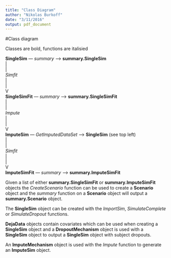 ```yaml
---
title: "Class Diagram"
author: "Nikolas Burkoff"
date: "3/11/2016"
output: pdf_document
---
```


#Class diagram

Classes are bold, functions are italisied

**SingleSim** --- *summary* ---> **summary.SingleSim**   
    |   
    |   
 *Simfit*   
    |   
    |   
    V   
 **SingleSimFit** --- *summary* ---> **summary.SingleSimFit**   
    |   
    |   
 *Impute*   
    |   
    |   
    V  
 **ImputeSim** --- *GetImputedDataSet* ---> **SingleSim** (see top left)  
    |   
    |   
 *Simfit*   
    |   
    |   
    V  
 **ImputeSimFit**  --- *summary* ---> **summary.ImputeSimFit** 

Given a list of either **summary.SingleSimFit** or **summary.ImputeSimFit** objects the *CreateScenario* function can be used to create a **Scenario** object and the *summary* function on a **Scenario** object will output a **summary.Scenario** object. 

The **SingleSim** object can be created with the *ImportSim*, *SimulateComplete* or *SimulateDropout* functions.

**DejaData** objects contain covariates which can be used when creating a **SingleSim** object and a **DropoutMechanism** object is used with a **SingleSim** object to output a **SingleSim** object with subject dropouts.

An **ImputeMechanism** object is used with the *Impute* function to generate an **ImputeSim** object. 
